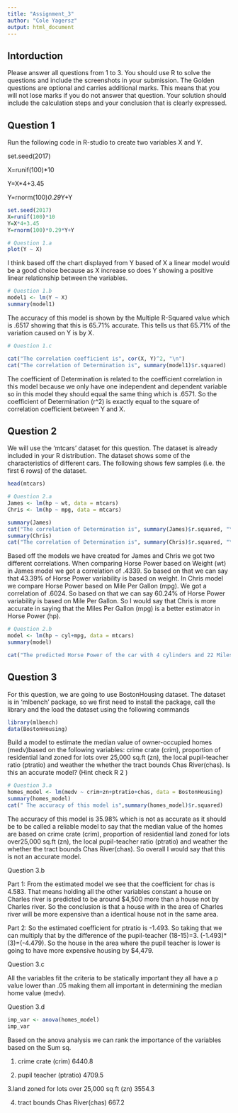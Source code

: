```yaml
---
title: "Assignment_3"
author: "Cole Yagersz"
output: html_document
---
```


## Intorduction 

Please answer all questions from 1 to 3. You should use R to solve the questions and include the screenshots in your submission. The Golden questions are optional and carries additional marks. This means that you will not lose marks if you do not answer that question. Your solution should include the calculation steps and your conclusion that is clearly expressed.


## Question 1 

Run the following code in R-studio to create two variables X and Y. 

set.seed(2017)

X=runif(100)*10

Y=X*4+3.45

Y=rnorm(100)*0.29*Y+Y

```r
set.seed(2017)
X=runif(100)*10
Y=X*4+3.45
Y=rnorm(100)*0.29*Y+Y
```


```r
# Question 1.a
plot(Y ~ X)

```
I think based off the chart displayed from Y based of X a linear model would be a good choice because as X increase so does Y showing a positive linear relationship between the variables.


```r
# Question 1.b
model1 <- lm(Y ~ X)
summary(model1)

```
The accuracy of this model is shown by the Multiple R-Squared value which is .6517 showing that this is 65.71% accurate. This tells us that 65.71% of the variation caused on Y is by X.


```r
# Question 1.c

cat("The correlation coefficient is", cor(X, Y)^2, "\n")
cat("The correlation of Determination is", summary(model1)$r.squared)


```

The coefficient of Determination is related to the coefficient correlation in this model because we only have one independent and dependent variable so in this model they should equal the same thing which is .6571. So the coefficient of Determination (r^2) is exactly equal to the square of correlation coefficient between Y and X.


## Question 2

We will use the ‘mtcars’ dataset for this question. The dataset is already included in your R distribution. The dataset shows some of the characteristics of different cars. The following shows few samples (i.e. the first 6 rows) of the dataset. 

```r

head(mtcars)

```

```r
# Question 2.a
James <- lm(hp ~ wt, data = mtcars)
Chris <- lm(hp ~ mpg, data = mtcars)

summary(James)
cat("The correlation of Determination is", summary(James)$r.squared, "\n")
summary(Chris)
cat("The correlation of Determination is", summary(Chris)$r.squared, "\n")
```

Based off the models we have created for James and Chris we got two different correlations. When comparing Horse Power based on Weight (wt) in James model we got a correlation of .4339. So based on that we can say that 43.39% of Horse Power variability is based on weight. In Chris model we compare Horse Power based on Mile Per Gallon (mpg). We got a correlation of .6024. So based on that we can say 60.24% of Horse Power variability is based on Mile Per Gallon. So I would say that Chris is more accurate in saying that the Miles Per Gallon (mpg) is a better estimator in Horse Power (hp).



```r
# Question 2.b
model <- lm(hp ~ cyl+mpg, data = mtcars)
summary(model)

cat("The predicted Horse Power of the car with 4 cylinders and 22 Miles Per Gallon is ",predict(model,data.frame(cyl = c(4), mpg = c(22))))

```

## Question 3
For this question, we are going to use BostonHousing dataset. The dataset is in ‘mlbench’ package, so we first need to install the package, call the library and the load the dataset using the following commands

```r
library(mlbench)
data(BostonHousing)

```
Build a model to estimate the median value of owner-occupied homes (medv)based on the
following variables: crime crate (crim), proportion of residential land zoned for lots over
25,000 sq.ft (zn), the local pupil-teacher ratio (ptratio) and weather the whether the tract
bounds Chas River(chas). Is this an accurate model? (Hint check R 2 ) 

```r
# Question 3.a
homes_model <- lm(medv ~ crim+zn+ptratio+chas, data = BostonHousing)
summary(homes_model)
cat(" The accuracy of this model is",summary(homes_model)$r.squared)

```
The accuracy of this model is 35.98% which is not as accurate as it should be to be called a reliable model to say that the median value of the homes are based on crime crate (crim), proportion of residential land zoned for lots over25,000 sq.ft (zn), the local pupil-teacher ratio (ptratio) and weather the whether the tract bounds Chas River(chas). So overall I would say that this is not an accurate model.

Question 3.b

Part 1: From the estimated model we see that the coefficient for chas is 4.583. That means holding all the other variables constant a house on Charles river is predicted to be around $4,500 more than a house not by Charles river. So the conclusion is that a house with in the area of Charles river will be more expensive than a identical house not in the same area.

Part 2: So the estimated coefficient for ptratio is -1.493. So taking that we can multiply that by the difference of the pupil-teacher (18-15)=3. (-1.493)*(3)=(-4.479). So the house in the area where the pupil teacher is lower is going to have more expensive housing by $4,479.

Question 3.c

All the variables fit the criteria to be statically important they all have a p value lower than .05 making them all important in determining the median home value (medv).

Question 3.d

```r
imp_var <- anova(homes_model)
imp_var

```
Based on the anova analysis we can rank the importance of the variables based on the Sum sq.


1. crime crate (crim) 6440.8

2. pupil teacher (ptratio) 4709.5

3.land zoned for lots over 25,000 sq ft (zn) 3554.3

4. tract bounds Chas River(chas) 667.2
